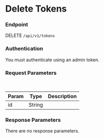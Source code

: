 # Delete Tokens



### Endpoint

DELETE `/api/v1/tokens`

### Authentication

You must authenticate using an admin token.


### Request Parameters

<br/>

| Param | Type | Description |
| ----- | ---- | ----------- |
| id | String | |


### Response Parameters

There are no response parameters.


